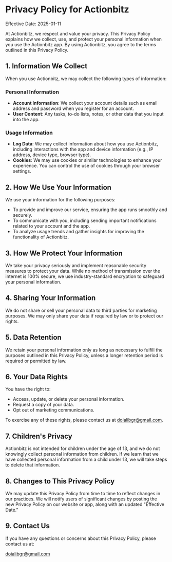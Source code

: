 # Privacy Policy for Actionbitz

Effective Date: 2025-01-11

At Actionbitz, we respect and value your privacy. This Privacy Policy explains how we collect, use, and protect your personal information when you use the Actionbitz app. By using Actionbitz, you agree to the terms outlined in this Privacy Policy.

## 1. Information We Collect

When you use Actionbitz, we may collect the following types of information:

### Personal Information
- **Account Information**: We collect your account details such as email address and password when you register for an account.
- **User Content**: Any tasks, to-do lists, notes, or other data that you input into the app.
  
### Usage Information
- **Log Data**: We may collect information about how you use Actionbitz, including interactions with the app and device information (e.g., IP address, device type, browser type).
- **Cookies**: We may use cookies or similar technologies to enhance your experience. You can control the use of cookies through your browser settings.

## 2. How We Use Your Information

We use your information for the following purposes:
- To provide and improve our service, ensuring the app runs smoothly and securely.
- To communicate with you, including sending important notifications related to your account and the app.
- To analyze usage trends and gather insights for improving the functionality of Actionbitz.
  
## 3. How We Protect Your Information

We take your privacy seriously and implement reasonable security measures to protect your data. While no method of transmission over the internet is 100% secure, we use industry-standard encryption to safeguard your personal information.

## 4. Sharing Your Information

We do not share or sell your personal data to third parties for marketing purposes. We may only share your data if required by law or to protect our rights.

## 5. Data Retention

We retain your personal information only as long as necessary to fulfill the purposes outlined in this Privacy Policy, unless a longer retention period is required or permitted by law.

## 6. Your Data Rights

You have the right to:
- Access, update, or delete your personal information.
- Request a copy of your data.
- Opt out of marketing communications.
  
To exercise any of these rights, please contact us at doialibgr@gmail.com.

## 7. Children's Privacy

Actionbitz is not intended for children under the age of 13, and we do not knowingly collect personal information from children. If we learn that we have collected personal information from a child under 13, we will take steps to delete that information.

## 8. Changes to This Privacy Policy

We may update this Privacy Policy from time to time to reflect changes in our practices. We will notify users of significant changes by posting the new Privacy Policy on our website or app, along with an updated "Effective Date."

## 9. Contact Us

If you have any questions or concerns about this Privacy Policy, please contact us at:

doialibgr@gmail.com
